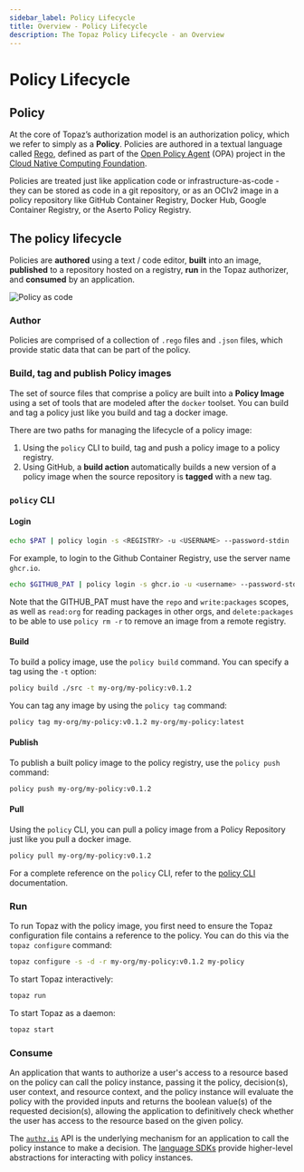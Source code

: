 ```yaml
---
sidebar_label: Policy Lifecycle
title: Overview - Policy Lifecycle
description: The Topaz Policy Lifecycle - an Overview
---
```


# Policy Lifecycle

## Policy

At the core of Topaz’s authorization model is an authorization policy, which we refer to simply as a **Policy**. Policies are authored in a textual language called [Rego](https://www.openpolicyagent.org/docs/latest/policy-language/), defined as part of the [Open Policy Agent](https://www.openpolicyagent.org/) (OPA) project in the [Cloud Native Computing Foundation](https://www.cncf.io/).

Policies are treated just like application code or infrastructure-as-code - they can be stored as code in a git repository, or as an OCIv2 image in a policy repository like GitHub Container Registry, Docker Hub, Google Container Registry, or the Aserto Policy Registry.

## The policy lifecycle

Policies are **authored** using a text / code editor, **built** into an image, **published** to a repository hosted on a registry, **run** in the Topaz authorizer, and **consumed** by an application.

![Policy as code](/img/policy-as-code.png)

### Author

Policies are comprised of a collection of `.rego` files and `.json` files, which provide static data that can be part of the policy.

### Build, tag and publish Policy images

The set of source files that comprise a policy are built into a **Policy Image** using a set of tools that are modeled after the `docker` toolset. You can build and tag a policy just like you build and tag a docker image.

There are two paths for managing the lifecycle of a policy image:

1. Using the `policy` CLI to build, tag and push a policy image to a policy registry.
2. Using GitHub, a **build action** automatically builds a new version of a policy image when the source repository is **tagged** with a new tag.

### `policy` CLI

#### Login

```bash
echo $PAT | policy login -s <REGISTRY> -u <USERNAME> --password-stdin
```

For example, to login to the Github Container Registry, use the server name `ghcr.io`.
```bash
echo $GITHUB_PAT | policy login -s ghcr.io -u <username> --password-stdin
```

Note that the GITHUB_PAT must have the `repo` and `write:packages` scopes, as well as `read:org` for reading packages in other orgs, and `delete:packages` to be able to use `policy rm -r` to remove an image from a remote registry.

#### Build

To build a policy image, use the `policy build` command. You can specify a tag using the `-t` option:

```bash
policy build ./src -t my-org/my-policy:v0.1.2
```

You can tag any image by using the `policy tag` command:

```bash
policy tag my-org/my-policy:v0.1.2 my-org/my-policy:latest
```

#### Publish

To publish a built policy image to the policy registry, use the `policy push` command:

```bash
policy push my-org/my-policy:v0.1.2
```

#### Pull

Using the `policy` CLI, you can pull a policy image from a Policy Repository just like you pull a docker image.

```bash
policy pull my-org/my-policy:v0.1.2
```

For a complete reference on the `policy` CLI, refer to the [policy CLI](/docs/command-line-interface/policy-cli/download.mdx) documentation.

### Run

To run Topaz with the policy image, you first need to ensure the Topaz configuration file contains a reference to the policy. You can do this via the `topaz configure` command:

```bash
topaz configure -s -d -r my-org/my-policy:v0.1.2 my-policy
```

To start Topaz interactively:

```bash
topaz run 
```

To start Topaz as a daemon:

```bash
topaz start 
```

### Consume

An application that wants to authorize a user's access to a resource based on the policy can call the policy instance, passing it the policy, decision(s), user context, and resource context, and the policy instance will evaluate the policy with the provided inputs and returns the boolean value(s) of the requested decision(s), allowing the application to definitively check whether the user has access to the resource based on the given policy.

The [`authz.is`](/docs/authorizer-guide/is) API is the underlying mechanism for an application to call the policy instance to make a decision. The [language SDKs](/docs/software-development-kits/overview) provide higher-level abstractions for interacting with policy instances.
